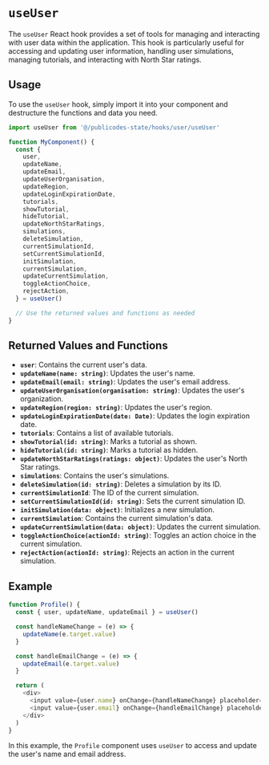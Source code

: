 # `useUser`

The `useUser` React hook provides a set of tools for managing and interacting with user data within the application. This hook is particularly useful for accessing and updating user information, handling user simulations, managing tutorials, and interacting with North Star ratings.

## Usage

To use the `useUser` hook, simply import it into your component and destructure the functions and data you need.

```typescript
import useUser from '@/publicodes-state/hooks/user/useUser'

function MyComponent() {
  const {
    user,
    updateName,
    updateEmail,
    updateUserOrganisation,
    updateRegion,
    updateLoginExpirationDate,
    tutorials,
    showTutorial,
    hideTutorial,
    updateNorthStarRatings,
    simulations,
    deleteSimulation,
    currentSimulationId,
    setCurrentSimulationId,
    initSimulation,
    currentSimulation,
    updateCurrentSimulation,
    toggleActionChoice,
    rejectAction,
  } = useUser()

  // Use the returned values and functions as needed
}
```

## Returned Values and Functions

- **`user`**: Contains the current user's data.
- **`updateName(name: string)`**: Updates the user's name.
- **`updateEmail(email: string)`**: Updates the user's email address.
- **`updateUserOrganisation(organisation: string)`**: Updates the user's organization.
- **`updateRegion(region: string)`**: Updates the user's region.
- **`updateLoginExpirationDate(date: Date)`**: Updates the login expiration date.
- **`tutorials`**: Contains a list of available tutorials.
- **`showTutorial(id: string)`**: Marks a tutorial as shown.
- **`hideTutorial(id: string)`**: Marks a tutorial as hidden.
- **`updateNorthStarRatings(ratings: object)`**: Updates the user's North Star ratings.
- **`simulations`**: Contains the user's simulations.
- **`deleteSimulation(id: string)`**: Deletes a simulation by its ID.
- **`currentSimulationId`**: The ID of the current simulation.
- **`setCurrentSimulationId(id: string)`**: Sets the current simulation ID.
- **`initSimulation(data: object)`**: Initializes a new simulation.
- **`currentSimulation`**: Contains the current simulation's data.
- **`updateCurrentSimulation(data: object)`**: Updates the current simulation.
- **`toggleActionChoice(actionId: string)`**: Toggles an action choice in the current simulation.
- **`rejectAction(actionId: string)`**: Rejects an action in the current simulation.

## Example

```typescript
function Profile() {
  const { user, updateName, updateEmail } = useUser()

  const handleNameChange = (e) => {
    updateName(e.target.value)
  }

  const handleEmailChange = (e) => {
    updateEmail(e.target.value)
  }

  return (
    <div>
      <input value={user.name} onChange={handleNameChange} placeholder="Name" />
      <input value={user.email} onChange={handleEmailChange} placeholder="Email" />
    </div>
  )
}
```

In this example, the `Profile` component uses `useUser` to access and update the user's name and email address.

